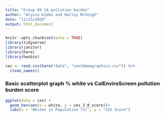 ```yaml
---
title: "Group 09 CA pollution burden"
author: "Alyssa Kibbe and Halley McVeigh"
date: "11/23/2020"
output: html_document
---
```


```r
knitr::opts_chunk$set(echo = TRUE)
library(tidyverse)
library(janitor)
library(here)
library(hexbin)
```

```r
ces <- read.csv(here("data", "ces3demographics.csv")) %>% 
  clean_names()
```


### Basic scatterplot graph % white vs CalEnviroScreen pollution burden score
```r
ggplot(data = ces) +
  geom_hex(aes(x = white, y = ces_3_0_score))+
  labs(x = "Whites in Population (%)", y = "CES Score")
```

